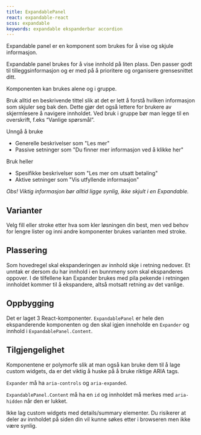 ```yaml
---
title: ExpandablePanel
react: expandable-react
scss: expandable
keywords: expandable ekspanderbar accordion
---
```



<Ingress>
    Expandable panel er en komponent som brukes for å vise og skjule
    informasjon.
</Ingress>

<ComponentExample
    title="ExpandablePanel"
    component={ExpandableExample}
    knobs={knobs}
    codeExample={code}
/>

Expandable panel brukes for å vise innhold på liten plass. Den passer godt til
tilleggsinformasjon og er med på å prioritere og organisere grensesnittet ditt.

Komponenten kan brukes alene og i gruppe.

Bruk alltid en beskrivende tittel slik at det er lett å forstå hvilken informasjon
som skjuler seg bak den. Dette gjør det også lettere for brukere av skjermlesere å
navigere innholdet. Ved bruk i gruppe bør man legge til en overskrift, f.eks “Vanlige spørsmål”.

Unngå å bruke

-   Generelle beskrivelser som "Les mer"
-   Passive setninger som "Du finner mer informasjon ved å klikke her"

Bruk heller

-   Spesifikke beskrivelser som "Les mer om utsatt betaling"
-   Aktive setninger som "Vis utfyllende informasjon"

_Obs! Viktig informasjon bør alltid ligge synlig, ikke skjult i en Expandable._

## Varianter

Velg fill eller stroke etter hva som kler løsningen din best, men ved behov for lengre
lister og inni andre komponenter brukes varianten med stroke.

## Plassering

Som hovedregel skal ekspanderingen av innhold skje i retning nedover. Et unntak er
dersom du har innhold i en bunnmeny som skal ekspanderes oppover. I de tilfellene kan
Expander brukes med pila pekende i retningen innholdet kommer til å ekspandere,
altså motsatt retning av det vanlige.

## Oppbygging

Det er laget 3 React-komponenter. `ExpandablePanel` er hele den ekspanderende komponenten og
den skal igjen inneholde en `Expander` og innhold i `ExpandablePanel.Content`.

## Tilgjengelighet

Komponentene er polymorfe slik at man også kan bruke dem til å lage custom widgets,
da er det viktig å huske på å bruke riktige ARIA tags.

`Expander` må ha `aria-controls` og `aria-expanded`.

`ExpandablePanel.Content` må ha en `id` og innholdet må merkes med `aria-hidden` når
den er lukket.

Ikke lag custom widgets med details/summary elementer. Du risikerer at deler av innholdet
på siden din vil kunne søkes etter i browseren men ikke være synlig.
